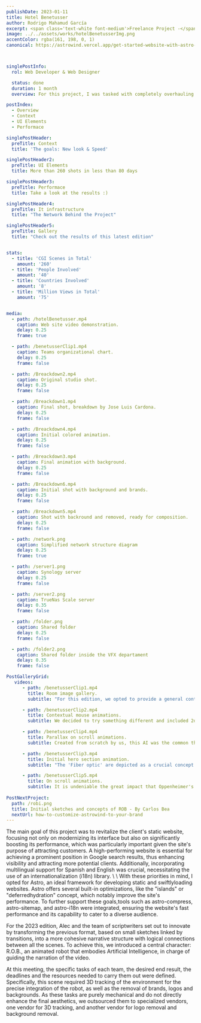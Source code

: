 ```yaml
---
publishDate: 2023-01-11
title: Hotel Benetusser  
author: Rodrigo Mahamud García
excerpt: <span class='text-white font-medium'>Freelance Project -</span> I led the visual effects and IT infrastructure for "Rewind Hispano," coordinating an international team and enhancing remote collaboration with advanced server setups and resource management.
image: ../../assets/works/hotelBenetusserImg.png
accentColor: rgba(161, 198, 0, 1)
canonical: https://astrowind.vercel.app/get-started-website-with-astro-tailwind-css



singlePostInfo:
  rol: Web Developer & Web Designer

  status: done
  duration: 1 month
  overview: For this project, I was tasked with completely overhauling the hotelbenetusser.net website. The previous design, over 20 years old, required a comprehensive update to rejuvenate the client's online presence.<br><br> The goal was to create a fully static website, serving merely as a virtual showcase to attract customers. One of the main challenges was to achieve outstanding performance and add bilingual support for two languages. To accomplish this project, I used AstroJS and TailwindCSS for design and development, complemented with GSAP to enrich the site with animations and micro-interactions.

postIndex:
  - Overview
  - Context
  - UI Elements
  - Performace

singlePostHeader:
  preTitle: Context
  title: 'The goals: New look & Speed'

singlePostHeader2:
  preTitle: UI Elements
  title: More than 260 shots in less than 80 days 

singlePostHeader3:
  preTitle: Performace
  title: Take a look at the results :) 

singlePostHeader4:
  preTitle: It infrastructure
  title: "The Network Behind the Project"

singlePostHeader5:
  preTitle: Gallery
  title: "Check out the results of this latest edition"


stats:
  - title: 'CGI Scenes in Total'
    amount: '260'
  - title: 'People Involved'
    amount: '40'
  - title: 'Countries Involved'
    amount: '8'    
  - title: 'Million Views in Total'
    amount: '75'


media: 
  - path: /hotelBenetusser.mp4
    caption: Web site video demonstration.
    delay: 0.25
    frame: true

  - path: /benetusserClip1.mp4
    caption: Teams organizational chart.
    delay: 0.25
    frame: false

  - path: /Breackdown2.mp4
    caption: Original studio shot. 
    delay: 0.25
    frame: false

  - path: /Breackdown1.mp4
    caption: Final shot, breakdown by Jose Luis Cardona.
    delay: 0.25
    frame: false

  - path: /Breackdown4.mp4
    caption: Initial colored animation. 
    delay: 0.25
    frame: false

  - path: /Breackdown3.mp4
    caption: Final animation with background. 
    delay: 0.25
    frame: false

  - path: /Breackdown6.mp4
    caption: Initial shot with background and brands.
    delay: 0.25
    frame: false

  - path: /Breackdown5.mp4
    caption: Shot with backround and removed, ready for composition.
    delay: 0.25
    frame: false

  - path: /network.png
    caption: Simplified network structure diagram
    delay: 0.25
    frame: true

  - path: /server1.png
    caption: Synology server
    delay: 0.25
    frame: false

  - path: /server2.png
    caption: TrueNas Scale server
    delay: 0.35
    frame: false  

  - path: /folder.png
    caption: Shared folder
    delay: 0.25
    frame: false  

  - path: /folder2.png
    caption: Shared folder inside the VFX departament
    delay: 0.35
    frame: false    

PostGalleryGrid:
   videos: 
      - path: /benetusserClip1.mp4
        title: Room image gallery.
        subtitle: "For this edition, we opted to provide a general context through the video, making the introduction essential as it sets the stage for the rest of the content."

      - path: /benetusserClip2.mp4
        title: Contextual mouse animations.
        subtitle: We decided to try something different and included 2d animation. 

      - path: /benetusserClip4.mp4
        title: Parallax on scroll animations.
        subtitle: Created from scratch by us, this AI was the common thread of the whole video.        

      - path: /benetusserClip3.mp4
        title: Initial hero section animation.
        subtitle: "The 'Fiber optic' are depicted as a crucial concept in the virtual world envisioned by scriptwriters, portrayed as a vast glass tube surrounded by pixelated elements."

      - path: /benetusserClip5.mp4
        title: On scroll animations.
        subtitle: It is undeniable the great impact that Oppenheimer's movie had in 2023, so we wanted to pay tribute to it by including a complete scene recreating the Trinity explosion and proving that it can be done with vfx ;).  
        
PostNextProject:
  path: /robi.png
  title: Initial sketches and concepts of ROB - By Carlos Bea
  nextUrl: how-to-customize-astrowind-to-your-brand        
---
```









<SinglePostInfo singlePostInfo={frontmatter.singlePostInfo}/>

<SinglePostHeader title={frontmatter.singlePostHeader.title} preTitle={frontmatter.singlePostHeader.preTitle}  />

<p class="animate-on-scroll leading-7 text-base" data-type="simple"  data-delay="0.25" data-easing="Expo.easeOut">The main goal of this project was to revitalize the client's static website, focusing not only on modernizing its interface but also on significantly boosting its performance, which was particularly important given the site's purpose of attracting customers. A high-performing website is essential for achieving a prominent position in Google search results, thus enhancing visibility and attracting more potential clients. Additionally, incorporating multilingual support for Spanish and English was crucial, necessitating the use of an internationalization (i18n) library.
\
\
With these priorities in mind, I opted for Astro, an ideal framework for developing static and swiftlyloading websites. Astro offers several built-in optimizations, like the "islands" or "deferredhydration" concept, which notably improve the site's performance. To further support these goals,tools such as astro-compress, astro-sitemap, and astro-i18n were integrated, ensuring the website's fast performance and its capability to cater to a diverse audience.</p>



<div class='flex mt-16 mb-16'>
  <PostMedia media={frontmatter.media[0]} />
</div>

<SinglePostHeader title={frontmatter.singlePostHeader2.title} preTitle={frontmatter.singlePostHeader2.preTitle} />

<p class="animate-on-scroll leading-7 text-base" data-type="simple"  data-delay="0.25" data-easing="Expo.easeOut">For the 2023 edition, Alec and the team of scriptwriters set out to innovate by transforming the previous format, based on small sketches linked by transitions, into a more cohesive narrative structure with logical connections between all the scenes. To achieve this, we introduced a central character: R.O.B., an animated robot that embodies Artificial Intelligence, in charge of guiding the narration of the video.</p>

<PostGalleryGrid mediaFiles={frontmatter.PostGalleryGrid}  />

<SinglePostHeader title={frontmatter.singlePostHeader3.title} preTitle={frontmatter.singlePostHeader3.preTitle} />

<p class="animate-on-scroll leading-7 text-base" data-type="simple"  data-delay="0.25" data-easing="Expo.easeOut">At this meeting, the specific tasks of each team, the desired end result, the deadlines and the resources needed to carry them out were defined. Specifically, this scene required 3D tracking of the environment for the precise integration of the robot, as well as the removal of brands, logos and backgrounds. As these tasks are purely mechanical and do not directly enhance the final aesthetics, we outsourced them to specialized vendors, one vendor for 3D tracking, and another vendor for logo removal and background removal.</p>



<PostNextProject data={frontmatter.PostNextProject} />